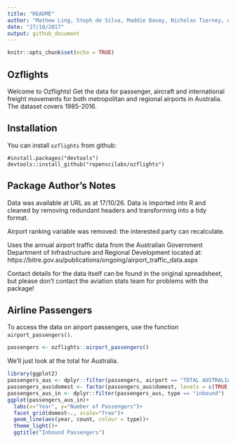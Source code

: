 ```yaml
---
title: "README"
author: "Mathew Ling, Steph de Silva, Maddie Davey, Nicholas Tierney, Adam Gruer"
date: "27/10/2017"
output: github_document
---
```


```r
knitr::opts_chunk$set(echo = TRUE)
```

## Ozflights

Welcome to Ozflights! Get the data for passenger, aircraft and international freight movements for both metropolitan and regional airports in Australia. The dataset covers 1985-2016. 

## Installation

You can install `ozflights` from github:

```
#install.packages("devtools")
devtools::install_github("ropenscilabs/ozflights")
```

## Package Author's Notes

Data was available at URL as at 17/10/26. Data is imported into R and cleaned by removing redundant headers and transforming into a tidy format.

Airport ranking variable was removed: the interested party can recalculate.

Uses the annual airport traffic data from the Australian Government Department of Infrastructure and Regional Development located at: https://bitre.gov.au/publications/ongoing/airport_traffic_data.aspx

Contact details for the data itself can be found in the original spreadsheet, but please don’t contact the aviation stats team for problems with the package!

## Airline Passengers

To access the data on airport passengers, use the function `airport_passengers()`.
```r
passengers <- ozflights::airport_passengers()
```

We'll just look at the total for Australia. 

```r
library(ggplot2)
passengers_aus <- dplyr::filter(passengers, airport == "TOTAL AUSTRALIA")
passengers_aus$domest <- factor(passengers_aus$domest, levels = c(TRUE, FALSE), labels = c("Domestic", "International"))
passengers_aus_in <- dplyr::filter(passengers_aus, type == "inbound")
ggplot(passengers_aus_in)+
  labs(x="Year", y="Number of Passengers")+ 
  facet_grid(domest~., scale="free")+
  geom_line(aes(year, count, colour = type))+
  theme_light()+
  ggtitle("Inbound Passengers")
```


